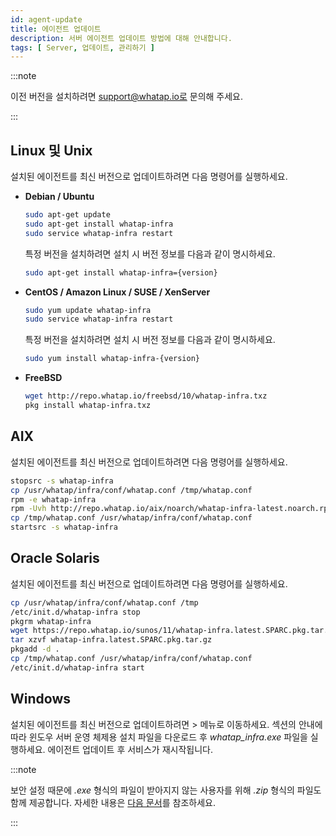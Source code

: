 ```yaml
---
id: agent-update
title: 에이전트 업데이트
description: 서버 에이전트 업데이트 방법에 대해 안내합니다.
tags: [ Server, 업데이트, 관리하기 ]
---
```


:::note

이전 버전을 설치하려면 support@whatap.io로 문의해 주세요.

:::

## Linux 및 Unix

설치된 에이전트를 최신 버전으로 업데이트하려면 다음 명령어를 실행하세요.

* **Debian / Ubuntu**

  ```bash title=SH
  sudo apt-get update
  sudo apt-get install whatap-infra
  sudo service whatap-infra restart
  ```

  특정 버전을 설치하려면 설치 시 버전 정보를 다음과 같이 명시하세요.
    
  ```bash
  sudo apt-get install whatap-infra={version}
  ```

* **CentOS / Amazon Linux / SUSE / XenServer**
    
  ```bash title=SH
  sudo yum update whatap-infra
  sudo service whatap-infra restart
  ```
  
  특정 버전을 설치하려면 설치 시 버전 정보를 다음과 같이 명시하세요.
  
  ```bash
  sudo yum install whatap-infra-{version}
  ```

* **FreeBSD**

  ```bash title=SH
  wget http://repo.whatap.io/freebsd/10/whatap-infra.txz
  pkg install whatap-infra.txz
  ```

## AIX 

설치된 에이전트를 최신 버전으로 업데이트하려면 다음 명령어를 실행하세요. 

```bash 
stopsrc -s whatap-infra
cp /usr/whatap/infra/conf/whatap.conf /tmp/whatap.conf
rpm -e whatap-infra
rpm -Uvh http://repo.whatap.io/aix/noarch/whatap-infra-latest.noarch.rpm
cp /tmp/whatap.conf /usr/whatap/infra/conf/whatap.conf
startsrc -s whatap-infra
```

## Oracle Solaris 

설치된 에이전트를 최신 버전으로 업데이트하려면 다음 명령어를 실행하세요. 

```bash 
cp /usr/whatap/infra/conf/whatap.conf /tmp
/etc/init.d/whatap-infra stop
pkgrm whatap-infra
wget https://repo.whatap.io/sunos/11/whatap-infra.latest.SPARC.pkg.tar.gz
tar xzvf whatap-infra.latest.SPARC.pkg.tar.gz
pkgadd -d .
cp /tmp/whatap.conf /usr/whatap/infra/conf/whatap.conf
/etc/init.d/whatap-infra start
```

## Windows

설치된 에이전트를 최신 버전으로 업데이트하려면 <Cmdname sid="side_management" className="uitext" /> &gt; <Cmdname sid="side_agentInstall" className="uitext" /> 메뉴로 이동하세요. <Cmdname sid="agent-setup-guide" className="uitext" /> 섹션의 <Cmdname sid="server_installAgent_win_download" className="uitext" /> 안내에 따라 윈도우 서버 운영 체제용 설치 파일을 다운로드 후 *whatap_infra.exe* 파일을 실행하세요. 에이전트 업데이트 후 서비스가 재시작됩니다.

:::note

보안 설정 때문에 *.exe* 형식의 파일이 받아지지 않는 사용자를 위해 *.zip* 형식의 파일도 함께 제공합니다. 자세한 내용은 [다음 문서](../server/server-os/server-windows)를 참조하세요.

:::